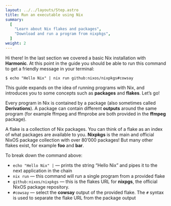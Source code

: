 ```yaml
---
layout: ../../layouts/Step.astro
title: Run an executable using Nix
summary:
  [
    "Learn about Nix flakes and packages",
    "Download and run a program from nixpkgs",
  ]
weight: 2
---
```



Hi there! In the last section we covered a basic Nix installation with
**Harmonic**. At this point in the guide you should be able to run
this command to get a friendly message in your terminal:

```
$ echo "Hello Nix" | nix run github:nixos/nixpkgs#cowsay
```

This guide expands on the idea of running programs with Nix, and
introduces you to some concepts such as **packages** and
**flakes**. Let’s go!

Every program in Nix is contained by a package (also sometimes called
**Derivations**). A package can contain different **outputs** around
the same program (for example ffmpeg and ffmprobe are both provided in
the **ffmpeg** package).

A flake is a collection of Nix packages. You can think of a flake as
an index of what packages are available to you. **Nixpkgs** is the
main and official NixOS package collection with over 80’000 packages!
But many other flakes exist, for example **foo** and **bar**.

To break down the command above:

- `echo "Hello Nix" |` — prints the string “Hello Nix” and pipes it to
  the next application in the chain
- `nix run` — this command will run a single program from a provided
  flake
- `github:nixos/nixpkgs` — this is the flakes URL for **nixpgs**, the
  official NixOS package repository.
- `#cowsay` — select the **cowsay** output of the provided flake. The
  `#` syntax is used to separate the flake URL from the package output
